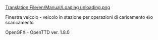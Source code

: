 [[Translation:File/en/Manual/Loading unloading.png]]


Finestra veicolo - veicolo in stazione per operazioni di caricamento e\o scaricamento

OpenGFX - OpenTTD ver. 1.8.0